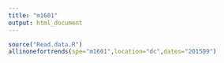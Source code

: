 ```yaml
---
title: "m1601"
output: html_document
---
```


```r
source("Read.data.R")
allinonefortrends(spe="m1601",location="dc",dates="201509")
```


